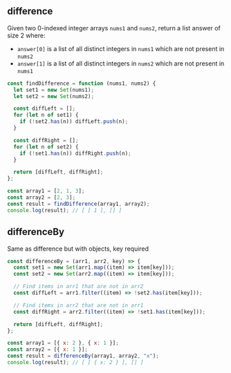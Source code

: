 
## difference

Given two 0-indexed integer arrays `nums1` and `nums2`, return a list answer of size 2 where:

- `answer[0]` is a list of all distinct integers in `nums1` which are not present in `nums2`
- `answer[1]` is a list of all distinct integers in `nums2` which are not present in `nums1`

```js
const findDifference = function (nums1, nums2) {
  let set1 = new Set(nums1);
  let set2 = new Set(nums2);

  const diffLeft = [];
  for (let n of set1) {
    if (!set2.has(n)) diffLeft.push(n);
  }

  const diffRight = [];
  for (let n of set2) {
    if (!set1.has(n)) diffRight.push(n);
  }

  return [diffLeft, diffRight];
};

const array1 = [2, 1, 3];
const array2 = [2, 3];
const result = findDifference(array1, array2);
console.log(result); // [ [ 1 ], [] ]
```

## differenceBy

Same as difference but with objects, key required

```js
const differenceBy = (arr1, arr2, key) => {
  const set1 = new Set(arr1.map((item) => item[key]));
  const set2 = new Set(arr2.map((item) => item[key]));

  // Find items in arr1 that are not in arr2
  const diffLeft = arr1.filter((item) => !set2.has(item[key]));

  // Find items in arr2 that are not in arr1
  const diffRight = arr2.filter((item) => !set1.has(item[key]));

  return [diffLeft, diffRight];
};

const array1 = [{ x: 2 }, { x: 1 }];
const array2 = [{ x: 1 }];
const result = differenceBy(array1, array2, "x");
console.log(result); // [ [ { x: 2 } ], [] ]
```
